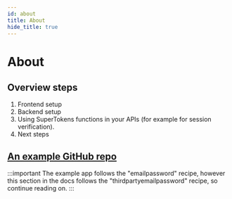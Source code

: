 ```yaml
---
id: about
title: About
hide_title: true
---
```


<!-- COPY SECTION -->
<!-- ./thirdpartyemailpassword/serverless/with-aws-lambda/about.mdx -->
<!-- 1 -->

# About

## Overview steps

1. Frontend setup
2. Backend setup
3. Using SuperTokens functions in your APIs (for example for session verification).
4. Next steps

## [An example GitHub repo](https://github.com/supertokens/supertokens-node/tree/master/examples/aws/with-emailpassword) 

<!-- END COPY SECTION -->

:::important
The example app follows the "emailpassword" recipe, however this section in the docs follows the "thirdpartyemailpassword" recipe, so continue reading on.
:::
